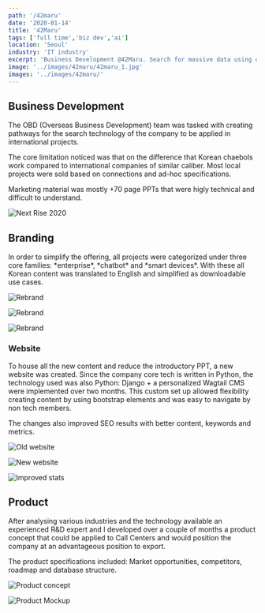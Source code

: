 ```yaml
---
path: '/42maru'
date: '2020-01-14'
title: '42Maru'
tags: ['full time','biz dev','ai']
location: 'Seoul'
industry: 'IT industry'
excerpt: 'Business Development @42Maru. Search for massive data using deep learning'
image: '../images/42maru/42maru_1.jpg'
images: '../images/42maru/'
---
```


## Business Development

<div class="col-md-6">

The OBD (Overseas Business Development) team was tasked with creating pathways for the search technology of the company to be applied in international projects.

The core limitation noticed was that on the difference that Korean chaebols work compared to international companies of similar caliber. Most local projects were sold based on connections and ad-hoc specifications. 

Marketing material was mostly +70 page PPTs that were higly technical and difficult to understand. 

</div>

<div class="row my-5">
<div class="col-md-3 offset-md-8">

![Next Rise 2020](../images/42maru/42maru_2.jpg)

</div>
</div>


## Branding

<div class="col-md-6">
In order to simplify the offering, all projects were categorized under three core families: *enterprise*, *chatbot* and *smart devices*. With these all Korean content was translated to English and simplified as downloadable use cases. 
</div>

<div class="row my-5">
<div class="col-md-3 offset-md-2">

![Rebrand](../images/42maru/42Maru-02.jpg)

</div>


<div class="col-md-3">

![Rebrand](../images/42maru/42Maru-07.jpg)

</div>

<div class="col-md-3">

![Rebrand](../images/42maru/42Maru-08.jpg)

</div>
</div>


### Website

<div class="col-md-6">
To house all the new content and reduce the introductory PPT, a new website was created. Since the company core tech is written in Python, the technology used was also Python: Django + a personalized Wagtail CMS were implemented over two months. This custom set up allowed flexibility creating content by using bootstrap elements and was easy to navigate by non tech members.  
</div>

The changes also improved SEO results with better content, keywords and metrics. 

<div class="row my-5">
<div class="col-md-3 offset-md-2">

![Old website](../images/42maru/42Maru-05.jpg)

</div>

<div class="col-md-3">

![New website](../images/42maru/42Maru-06.jpg)

</div>


<div class="col-md-3">

![Improved stats](../images/42maru/42Maru-04.jpg)

</div>



</div>

## Product

<div class="col-md-6 mt-3">
 
<p>
After analysing various industries and the technology available an experienced R&D expert and I developed over a couple of months a product concept that could be applied to Call Centers and would position the company at an advantageous position to export.
</p>
<p>
The product specifications included: Market opportunities, competitors, roadmap and database structure.
</p>
</div>
<div class="row">
<div class="col-md-3 offset-md-5">

![Product concept](../images/42maru/42Maru-09.jpg)

</div>

<div class="col-md-3">

![Product Mockup](../images/42maru/42Maru-010.jpg)

</div>

</div>










